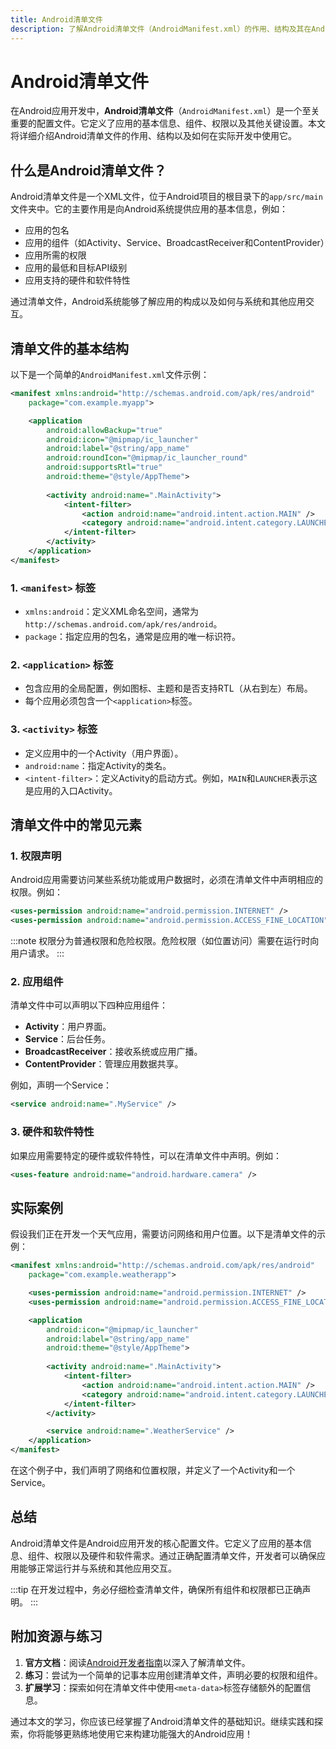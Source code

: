 ```yaml
---
title: Android清单文件
description: 了解Android清单文件（AndroidManifest.xml）的作用、结构及其在Android应用开发中的重要性。本文适合初学者，包含代码示例和实际案例。
---
```


# Android清单文件

在Android应用开发中，**Android清单文件**（`AndroidManifest.xml`）是一个至关重要的配置文件。它定义了应用的基本信息、组件、权限以及其他关键设置。本文将详细介绍Android清单文件的作用、结构以及如何在实际开发中使用它。

## 什么是Android清单文件？

Android清单文件是一个XML文件，位于Android项目的根目录下的`app/src/main`文件夹中。它的主要作用是向Android系统提供应用的基本信息，例如：

- 应用的包名
- 应用的组件（如Activity、Service、BroadcastReceiver和ContentProvider）
- 应用所需的权限
- 应用的最低和目标API级别
- 应用支持的硬件和软件特性

通过清单文件，Android系统能够了解应用的构成以及如何与系统和其他应用交互。

## 清单文件的基本结构

以下是一个简单的`AndroidManifest.xml`文件示例：

```xml
<manifest xmlns:android="http://schemas.android.com/apk/res/android"
    package="com.example.myapp">

    <application
        android:allowBackup="true"
        android:icon="@mipmap/ic_launcher"
        android:label="@string/app_name"
        android:roundIcon="@mipmap/ic_launcher_round"
        android:supportsRtl="true"
        android:theme="@style/AppTheme">
        
        <activity android:name=".MainActivity">
            <intent-filter>
                <action android:name="android.intent.action.MAIN" />
                <category android:name="android.intent.category.LAUNCHER" />
            </intent-filter>
        </activity>
    </application>
</manifest>
```

### 1. `<manifest>` 标签
- `xmlns:android`：定义XML命名空间，通常为`http://schemas.android.com/apk/res/android`。
- `package`：指定应用的包名，通常是应用的唯一标识符。

### 2. `<application>` 标签
- 包含应用的全局配置，例如图标、主题和是否支持RTL（从右到左）布局。
- 每个应用必须包含一个`<application>`标签。

### 3. `<activity>` 标签
- 定义应用中的一个Activity（用户界面）。
- `android:name`：指定Activity的类名。
- `<intent-filter>`：定义Activity的启动方式。例如，`MAIN`和`LAUNCHER`表示这是应用的入口Activity。

## 清单文件中的常见元素

### 1. 权限声明
Android应用需要访问某些系统功能或用户数据时，必须在清单文件中声明相应的权限。例如：

```xml
<uses-permission android:name="android.permission.INTERNET" />
<uses-permission android:name="android.permission.ACCESS_FINE_LOCATION" />
```

:::note
权限分为普通权限和危险权限。危险权限（如位置访问）需要在运行时向用户请求。
:::

### 2. 应用组件
清单文件中可以声明以下四种应用组件：
- **Activity**：用户界面。
- **Service**：后台任务。
- **BroadcastReceiver**：接收系统或应用广播。
- **ContentProvider**：管理应用数据共享。

例如，声明一个Service：

```xml
<service android:name=".MyService" />
```

### 3. 硬件和软件特性
如果应用需要特定的硬件或软件特性，可以在清单文件中声明。例如：

```xml
<uses-feature android:name="android.hardware.camera" />
```

## 实际案例

假设我们正在开发一个天气应用，需要访问网络和用户位置。以下是清单文件的示例：

```xml
<manifest xmlns:android="http://schemas.android.com/apk/res/android"
    package="com.example.weatherapp">

    <uses-permission android:name="android.permission.INTERNET" />
    <uses-permission android:name="android.permission.ACCESS_FINE_LOCATION" />

    <application
        android:icon="@mipmap/ic_launcher"
        android:label="@string/app_name"
        android:theme="@style/AppTheme">
        
        <activity android:name=".MainActivity">
            <intent-filter>
                <action android:name="android.intent.action.MAIN" />
                <category android:name="android.intent.category.LAUNCHER" />
            </intent-filter>
        </activity>

        <service android:name=".WeatherService" />
    </application>
</manifest>
```

在这个例子中，我们声明了网络和位置权限，并定义了一个Activity和一个Service。

## 总结

Android清单文件是Android应用开发的核心配置文件。它定义了应用的基本信息、组件、权限以及硬件和软件需求。通过正确配置清单文件，开发者可以确保应用能够正常运行并与系统和其他应用交互。

:::tip
在开发过程中，务必仔细检查清单文件，确保所有组件和权限都已正确声明。
:::

## 附加资源与练习

1. **官方文档**：阅读[Android开发者指南](https://developer.android.com/guide/topics/manifest/manifest-intro)以深入了解清单文件。
2. **练习**：尝试为一个简单的记事本应用创建清单文件，声明必要的权限和组件。
3. **扩展学习**：探索如何在清单文件中使用`<meta-data>`标签存储额外的配置信息。

通过本文的学习，你应该已经掌握了Android清单文件的基础知识。继续实践和探索，你将能够更熟练地使用它来构建功能强大的Android应用！